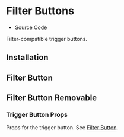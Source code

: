 
<Meta title="Components/Filter/Filter Buttons" />

# Filter Buttons

<ul className="!list-none !p-0 flex gap-4 items-center mb-8">
  <li className="!mt-0 !text-paragraph">
    <a
      href="https://github.com/cultureamp/kaizen-design-system/tree/main/packages/components/src/FilterButton"
      target="_blank"
      rel="noopener noreferrer nofollow"
    >Source Code</a>
  </li>
</ul>

<KaioNotification />

Filter-compatible trigger buttons.

<div>
  <h2 id="installation">Installation</h2>
  <Source code="yarn add @kaizen/components" language="tsx" />
  <Source code='import { FilterButton, FilterButtonRemovable } from "@kaizen/components"' language="tsx" />
</div>

## Filter Button

<Canvas of={FilterButtonExamples.Playground} />

<Controls of={FilterButtonExamples.Playground} />

<DocsStory of={FilterButtonExamples.SelectedValue} />

<DocsStory of={FilterButtonExamples.IsOpen} />

## Filter Button Removable

<Canvas of={FilterButtonRemovableExamples.Playground} />

<Controls of={FilterButtonRemovableExamples.Playground} />

### Trigger Button Props

Props for the trigger button. See [Filter Button](#filter-button).

<Canvas of={FilterButtonRemovableExamples.TriggerButtonProps} />

<DocsStory of={FilterButtonRemovableExamples.RemoveButtonProps} />
